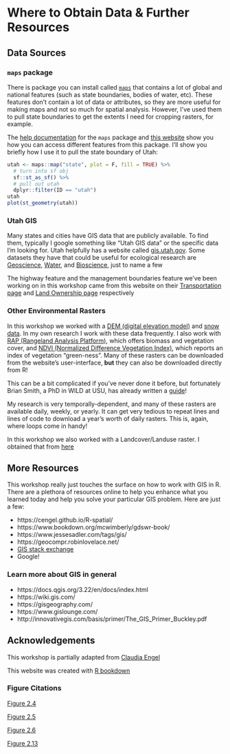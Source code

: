 # Where to Obtain Data & Further Resources

## Data Sources

### `maps` package

There is package you can install called [`maps`](https://www.rdocumentation.org/packages/maps/versions/3.4.0) that contains a lot of global and national features (such as state boundaries, bodies of water, etc). These features don't contain a lot of data or attributes, so they are more useful for making maps and not so much for spatial analysis. However, I've used them to pull state boundaries to get the extents I need for cropping rasters, for example.

The [help documentation](https://www.rdocumentation.org/packages/maps/versions/3.4.0) for the `maps` package and [this website](https://www.rdocumentation.org/packages/maps/versions/3.4.0) show you how you can access different features from this package. I'll show you briefly how I use it to pull the state boundary of Utah:

```r
utah <- maps::map("state", plot = F, fill = TRUE) %>%
  # turn into sf obj
  sf::st_as_sf() %>%
  # pull out utah 
  dplyr::filter(ID == "utah")
utah
plot(st_geometry(utah))
```

### Utah GIS

Many states and cities have GIS data that are publicly available. To find them, typically I google something like "Utah GIS data" or the specific data I'm looking for. Utah helpfully has a website called [gis.utah.gov](https://gis.utah.gov/#data). Some datasets they have that could be useful for ecological research are [Geoscience](https://gis.utah.gov/data/geoscience/), [Water](https://gis.utah.gov/data/water/), and [Bioscience](https://gis.utah.gov/data/bioscience/), just to name a few

The highway feature and the management boundaries feature we've been working on in this workshop came from this website on their [Transportation page](https://gis.utah.gov/data/transportation/) and [Land Ownership page](https://gis.utah.gov/data/cadastre/land-ownership/) respectively

### Other Environmental Rasters

In this workshop we worked with a [DEM (digital elevation model)](https://www.usgs.gov/3d-elevation-program) and [snow data](https://nsidc.org/data/g02158). In my own research I work with these data frequently. I also work with [RAP (Rangeland Analysis Platform)](https://rangelands.app/), which offers biomass and vegetation cover, and [NDVI (Normalized Difference Vegetation Index)](https://modis.gsfc.nasa.gov/data/dataprod/mod13.php), which reports an index of vegetation "green-ness". Many of these rasters can be downloaded from the website's user-interface, **but** they can also be downloaded directly from R!

This can be a bit complicated if you've never done it before, but fortunately Brian Smith, a PhD in WILD at USU, has already written a [guide](https://bsmity13.github.io/spatial_covars/)!

My research is very temporally-dependent, and many of these rasters are available daily, weekly, or yearly. It can get very tedious to repeat lines and lines of code to download a year's worth of daily rasters. This is, again, where loops come in handy!

In this workshop we also worked with a Landcover/Landuse raster. I obtained that from [here](https://www.usgs.gov/programs/gap-analysis-project/science/land-cover-data-download)

## More Resources

This workshop really just touches the surface on how to work with GIS in R. There are a plethora of resources online to help you enhance what you learned today and help you solve your particular GIS problem. Here are just a few:

* https://cengel.github.io/R-spatial/
* https://www.bookdown.org/mcwimberly/gdswr-book/ 
* https://www.jessesadler.com/tags/gis/
* https://geocompr.robinlovelace.net/
* [GIS stack exchange](https://gis.stackexchange.com/)
* Google!

### Learn more about GIS in general

* https://docs.qgis.org/3.22/en/docs/index.html
* https://wiki.gis.com/
* https://gisgeography.com/ 
* https://www.gislounge.com/
* http://innovativegis.com/basis/primer/The_GIS_Primer_Buckley.pdf

## Acknowledgements

This workshop is partially adapted from [Claudia Engel](https://cengel.github.io/R-spatial/)

This website was created with [R bookdown](https://bookdown.org/yihui/bookdown/)

### Figure Citations

[Figure 2.4](https://docs.qgis.org/3.22/en/docs/gentle_gis_introduction/coordinate_reference_systems.html)

[Figure 2.5](https://gisgeography.com/utm-universal-transverse-mercator-projection/)

[Figure 2.6](https://en.wikipedia.org/wiki/Universal_Transverse_Mercator_coordinate_system)

[Figure 2.13](https://gisgeography.com/spatial-data-types-vector-raster/)

